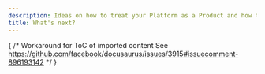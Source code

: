 ```yaml
---
description: Ideas on how to treat your Platform as a Product and how to go about writing your Promises
title: What's next?
---
```


<WhatsNext />

{
    /*
        Workaround for ToC of imported content
        See https://github.com/facebook/docusaurus/issues/3915#issuecomment-896193142
    */
}

